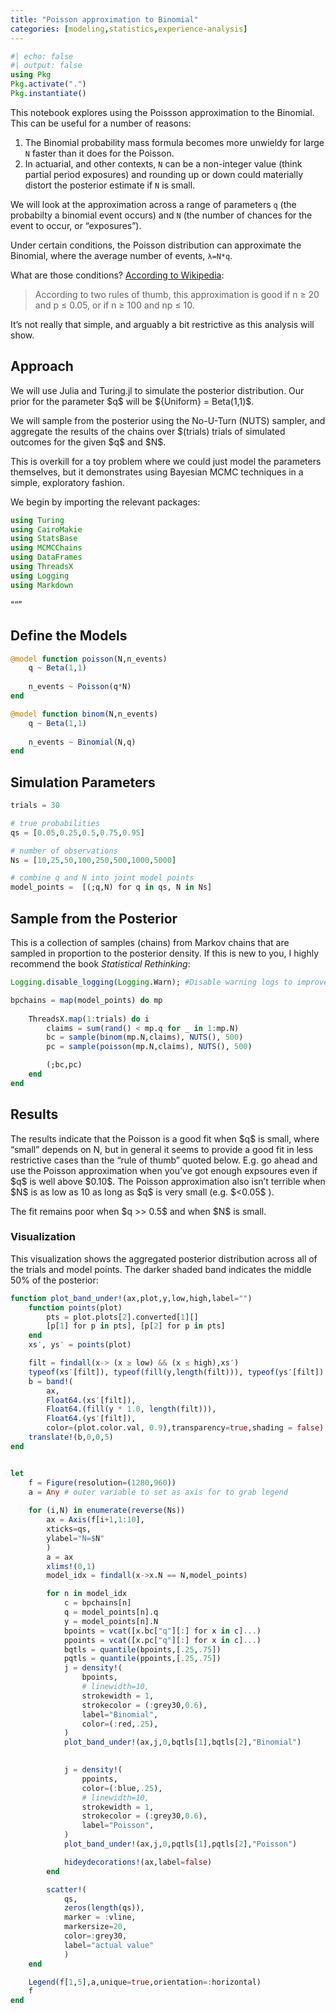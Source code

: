 ```yaml
---
title: "Poisson approximation to Binomial"
categories: [modeling,statistics,experience-analysis]
---
```


```julia
#| echo: false
#| output: false
using Pkg
Pkg.activate(".")
Pkg.instantiate()
```

This notebook explores using the Poissson approximation to the Binomial. This can be useful for a number of reasons:

1.  The Binomial probability mass formula becomes more unwieldy for large `N` faster than it does for the Poisson.
2.  In actuarial, and other contexts, `N` can be a non-integer value (think partial period exposures) and rounding up or down could materially distort the posterior estimate if `N` is small.

We will look at the approximation across a range of parameters `q` (the probabilty a binomial event occurs) and `N` (the number of chances for the event to occur, or "exposures").

Under certain conditions, the Poisson distribution can approximate the Binomial, where the average number of events, `λ=N*q`.

What are those conditions? [According to Wikipedia](https://en.wikipedia.org/wiki/Binomial_distribution#Poisson_approximation):

> According to two rules of thumb, this approximation is good if n ≥ 20 and p ≤ 0.05, or if n ≥ 100 and np ≤ 10.

It's not really that simple, and arguably a bit restrictive as this analysis will show.

## Approach

We will use Julia and Turing.jl to simulate the posterior distribution. Our prior for the parameter \$q\$ will be \${Uniform} = Beta(1,1)\$.

We will sample from the posterior using the No-U-Turn (NUTS) sampler, and aggregate the results of the chains over \$(trials) trials of simulated outcomes for the given \$q\$ and \$N\$.

This is overkill for a toy problem where we could just model the parameters themselves, but it demonstrates using Bayesian MCMC techniques in a simple, exploratory fashion.

We begin by importing the relevant packages:

```julia
using Turing
using CairoMakie
using StatsBase
using MCMCChains
using DataFrames
using ThreadsX
using Logging
using Markdown
```

"""

## Define the Models

```julia
@model function poisson(N,n_events) 
	q ~ Beta(1,1)
	
	n_events ~ Poisson(q*N)
end

@model function binom(N,n_events) 
	q ~ Beta(1,1)
	
	n_events ~ Binomial(N,q)
end
```

## Simulation Parameters

```julia
trials = 30

# true probabilities
qs = [0.05,0.25,0.5,0.75,0.95]

# number of observations
Ns = [10,25,50,100,250,500,1000,5000]

# combine q and N into joint model points
model_points =  [(;q,N) for q in qs, N in Ns]
```

## Sample from the Posterior

This is a collection of samples (chains) from Markov chains that are sampled in proportion to the posterior density. If this is new to you, I highly recommend the book *Statistical Rethinking*:

```julia
Logging.disable_logging(Logging.Warn); #Disable warning logs to improve sampling time

bpchains = map(model_points) do mp
	
    ThreadsX.map(1:trials) do i
        claims = sum(rand() < mp.q for _ in 1:mp.N)
        bc = sample(binom(mp.N,claims), NUTS(), 500)
        pc = sample(poisson(mp.N,claims), NUTS(), 500)

        (;bc,pc)
    end
end
```

## Results

The results indicate that the Poisson is a good fit when \$q\$ is small, where "small" depends on N, but in general it seems to provide a good fit in less restrictive cases than the "rule of thumb" quoted below. E.g. go ahead and use the Poisson approximation when you've got enough expsoures even if \$q\$ is well above \$0.10\$. The Poisson approximation also isn't terrible when \$N\$ is as low as 10 as long as \$q\$ is very small (e.g. \$\<0.05\$ ).

The fit remains poor when \$q \>\> 0.5\$ and when \$N\$ is small.

### Visualization

This visualization shows the aggregated posterior distribution across all of the trials and model points. The darker shaded band indicates the middle 50% of the posterior:

```julia
function plot_band_under!(ax,plot,y,low,high,label="")
    function points(plot)
        pts = plot.plots[2].converted[1][]
        [p[1] for p in pts], [p[2] for p in pts]
    end    
    xs′, ys′ = points(plot)

    filt = findall(x-> (x ≥ low) && (x ≤ high),xs′)
    typeof(xs′[filt]), typeof(fill(y,length(filt))), typeof(ys′[filt])
    b = band!(
        ax,
        Float64.(xs′[filt]), 
        Float64.(fill(y * 1.0, length(filt))), 
        Float64.(ys′[filt]),
        color=(plot.color.val, 0.9),transparency=true,shading = false) # 0.25 alpha
    translate!(b,0,0,5)
end


let
    f = Figure(resolution=(1280,960))
    a = Any # outer variable to set as axis for to grab legend
    
    for (i,N) in enumerate(reverse(Ns))
        ax = Axis(f[i+1,1:10],
        xticks=qs,
        ylabel="N=$N"
        )
        a = ax
        xlims!(0,1)
        model_idx = findall(x->x.N == N,model_points)

        for n in model_idx
            c = bpchains[n]
            q = model_points[n].q
            y = model_points[n].N
            bpoints = vcat([x.bc["q"][:] for x in c]...)
            ppoints = vcat([x.pc["q"][:] for x in c]...)
            bqtls = quantile(bpoints,[.25,.75])
            pqtls = quantile(ppoints,[.25,.75])
            j = density!(
				bpoints,
				# linewidth=10,
				strokewidth = 1, 
				strokecolor = (:grey30,0.6),
				label="Binomial",
            	color=(:red,.25),
            )
            plot_band_under!(ax,j,0,bqtls[1],bqtls[2],"Binomial")
        

            j = density!(
				ppoints, 
				color=(:blue,.25),
				# linewidth=10,
				strokewidth = 1, 
				strokecolor = (:grey30,0.6),
				label="Poisson",
			)
            plot_band_under!(ax,j,0,pqtls[1],pqtls[2],"Poisson")

            hideydecorations!(ax,label=false)
        end

        scatter!(
            qs,
            zeros(length(qs)),
            marker = :vline,
            markersize=20,
            color=:grey30,
            label="actual value"
            )
    end

    Legend(f[1,5],a,unique=true,orientation=:horizontal)
    f
end
```